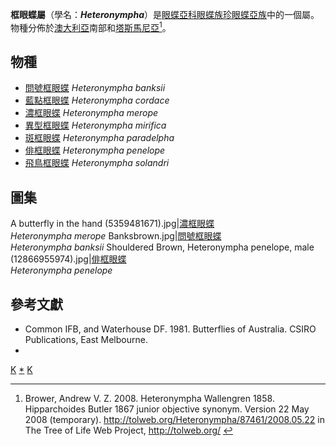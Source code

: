 {{NoteTA
|G1=Butterfly
}}
{{Automatic Taxobox
| taxon = Heteronympha
| authority = Wallengren, 1858
| image = CSIRO ScienceImage 2693 Common BrownWestern Brown Butterfly.jpg
| image_caption = [[濃框眼蝶|濃框眼蝶]]<br />''Heteronympha merope''
| type_species = [[濃框眼蝶|濃框眼蝶]]<br />''Papilio merope''
| type_species_authority = Fabricius, 1775
| subdivision_ranks = 物種
| subdivision = 共7種，詳見正文。
| synonyms = 
* ''Hipparchioides'' <small>Butler, 1867</small>
}}

'''框眼蝶屬'''（學名：'''''Heteronympha'''''）是[[眼蝶亞科|眼蝶亞科]][[眼蝶族|眼蝶族]][[珍眼蝶亞族|珍眼蝶亞族]]中的一個屬。物種分佈於[[澳大利亞|澳大利亞]]南部和[[塔斯馬尼亞|塔斯馬尼亞]]<ref>Brower, Andrew V. Z. 2008. Heteronympha Wallengren 1858. Hipparchoides Butler 1867 junior objective synonym. Version 22 May 2008 (temporary). http://tolweb.org/Heteronympha/87461/2008.05.22 {{Wayback|url=http://tolweb.org/Heteronympha/87461/2008.05.22 |date=20121107222733 }} in The Tree of Life Web Project, http://tolweb.org/ {{Wayback|url=http://tolweb.org/ |date=20110515100516 }}</ref>。

== 物種 ==
* [[問號框眼蝶|問號框眼蝶]] ''Heteronympha banksii''
* [[藍點框眼蝶|藍點框眼蝶]] ''Heteronympha cordace''
* [[濃框眼蝶|濃框眼蝶]] ''Heteronympha merope''
* [[異型框眼蝶|異型框眼蝶]] ''Heteronympha mirifica''
* [[斑框眼蝶|斑框眼蝶]] ''Heteronympha paradelpha''
* [[俳框眼蝶|俳框眼蝶]] ''Heteronympha penelope''
* [[飛鳥框眼蝶|飛鳥框眼蝶]] ''Heteronympha solandri''

== 圖集 ==
<gallery>
A butterfly in the hand (5359481671).jpg|[[濃框眼蝶|濃框眼蝶]]<br />''Heteronympha merope''
Banksbrown.jpg|[[問號框眼蝶|問號框眼蝶]]<br />''Heteronympha banksii''
Shouldered Brown, Heteronympha penelope, male (12866955974).jpg|[[俳框眼蝶|俳框眼蝶]]<br />''Heteronympha penelope''
</gallery>

== 參考文獻 ==
<references/>
* Common IFB, and Waterhouse DF. 1981. Butterflies of Australia. CSIRO Publications, East Melbourne.
* {{Cite book | author = 寿建新、周尧、李宇飞 | title = 《世界蝴蝶分類名錄》 | location = 中國 | publisher = 陝西科學技術出版社 | date = 2006年4月1日 | ISBN = 9787536936768 | language= zh-hans }}

{{Commons category| Heteronympha}}

{{眼蝶亞科}}

{{taxonbar}}
[[Category:_1858年描述的分类群|K]]
[[Category:框眼蝶屬|*]]
[[Category:珍眼蝶亞族|K]]